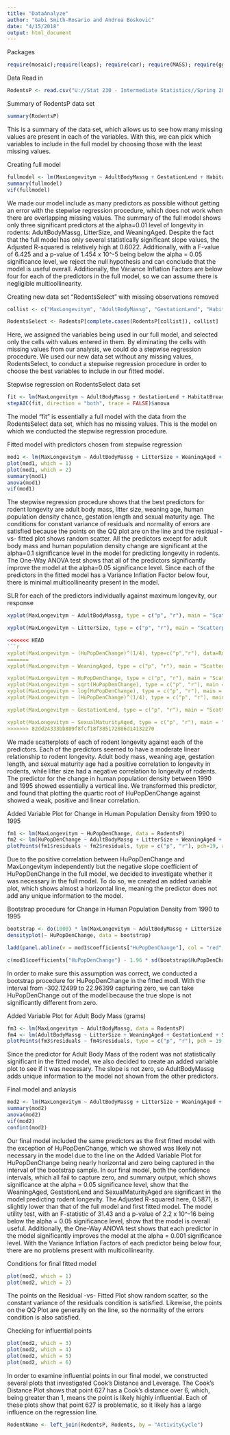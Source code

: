 ```yaml
---
title: "DataAnalyze"
author: "Gabi Smith-Rosario and Andrea Boskovic"
date: "4/15/2018"
output: html_document
---
```



Packages
```r
require(mosaic);require(leaps); require(car); require(MASS); require(ggplot2)
```


Data Read in
```r
RodentsP <- read.csv("U://Stat 230 - Intermediate Statistics//Spring 2018//Projects//Datasets//groupDdata.csv", row.names=FALSE)
```

Summary of RodentsP data set
```r
summary(RodentsP)
```
This is a summary of the data set, which allows us to see how many missing values are present in each of the variables. With this, we can pick which variables to include in the full model by choosing those with the least missing values.


Creating full model
```r
fullmodel <- lm(MaxLongevitym ~ AdultBodyMassg + GestationLend + HabitatBreadth + LitterSize + LittersPerYear + PopulationDensitynkm + SexualMaturityAged + WeaningAged + HuPopDenMeannkm + HuPopDenpnkm + HuPopDenChange + TempMeandegC, data = RodentsP)
summary(fullmodel)
vif(fullmodel)
```
We made our model include as many predictors as possible without getting an error with the stepwise regression procedure, which does not work when there are overlapping missing values. The summary of the full model shows only three significant predictors at the alpha=0.01 level of longevity in rodents: AdultBodyMassg, LitterSize, and WeaningAged. Despite the fact that the full model has only several statistically significant slope values, the Adjusted R-squared is relatively high at 0.6022. Additionally, with a F-value of 6.425 and a p-value of 1.454 x 10^-5 being below the alpha = 0.05 significance level, we reject the null hypothesis and can conclude that the model is useful overall. Additionally, the Variance Inflation Factors are below four for each of the predictors in the full model, so we can assume there is negligible multicollinearity.


Creating new data set "RodentsSelect" with missing observations removed
```r
collist <- c("MaxLongevitym", "AdultBodyMassg", "GestationLend", "HabitatBreadth", "LitterSize", "LittersPerYear", "PopulationDensitynkm", "SexualMaturityAged", "WeaningAged", "HuPopDenMeannkm", "HuPopDenpnkm", "HuPopDenChange", "TempMeandegC")

RodentsSelect <- RodentsP[complete.cases(RodentsP[collist]), collist]
```
Here, we assigned the variables being used in our full model, and selected only the cells with values entered in them. By eliminating the cells with missing values from our analysis, we could do a stepwise regression procedure. We used our new data set without any missing values, RodentsSelect, to conduct a stepwise regression procedure in order to choose the best variables to include in our fitted model.


Stepwise regression on RodentsSelect data set
```r
fit <- lm(MaxLongevitym ~ AdultBodyMassg + GestationLend + HabitatBreadth + LitterSize + LittersPerYear + PopulationDensitynkm + SexualMaturityAged + WeaningAged + HuPopDenMeannkm + HuPopDenpnkm + HuPopDenChange + TempMeandegC, data = RodentsSelect)
stepAIC(fit, direction = "both", trace = FALSE)$anova
```
The model "fit" is essentially a full model with the data from the RodentsSelect data set, which has no missing values. This is the model on which we conducted the stepwise regression procedure. 


Fitted model with predictors chosen from stepwise regression
```r
mod1 <- lm(MaxLongevitym ~ AdultBodyMassg + LitterSize + WeaningAged + HuPopDenChange + GestationLend + SexualMaturityAged, data = RodentsP)
plot(mod1, which = 1)
plot(mod1, which = 2)
summary(mod1)
anova(mod1)
vif(mod1) 
```
The stepwise regression procedure shows that the best predictors for rodent longevity are adult body mass, litter size, weaning age, human population density chance, gestation length and sexual maturity age. The conditions for constant variance of residuals and normality of errors are satisfied because the points on the QQ plot are on the line and the residual -vs- fitted plot shows random scatter. All the predictors except for adult body mass and human population density change are significant at the alpha=0.1 significance level in the model for predicting longevity in rodents. The One-Way ANOVA test shows that all of the predictors significantly improve the model at the alpha=0.05 significance level. Since each of the predictors in the fitted model has a Variance Inflation Factor below four, there is minimal multicollinearity present in the model.


SLR for each of the predictors individually against maximum longevity, our response
```r
xyplot(MaxLongevitym ~ AdultBodyMassg, type = c("p", "r"), main = "Scatterplot of Adult Body Mass (grams) and Rodent Longevity", data = RodentsP)

xyplot(MaxLongevitym ~ LitterSize, type = c("p", "r"), main = "Scatterplot of Litter Size and Rodent Longevity", data = RodentsP)

<<<<<<< HEAD
```r
xyplot(MaxLongevitym ~ (HuPopDenChange)^(1/4), type=c("p","r"), data=RodentsP)
=======
xyplot(MaxLongevitym ~ WeaningAged, type = c("p", "r"), main = "Scatterplot of Weaning Age (days) and Rodent Longevity", data = RodentsP)

xyplot(MaxLongevitym ~ HuPopDenChange, type = c("p", "r"), main = "Scatterplot of Human Population Density Change from 1990 to 1995 and Rodent Longevity", data = RodentsP)
xyplot(MaxLongevitym ~ sqrt(HuPopDenChange), type = c("p", "r"), main = "Scatterplot of Human Population Density Change from 1990 to 1995 and Rodent Longevity", data = RodentsP)
xyplot(MaxLongevitym ~ log(HuPopDenChange), type = c("p", "r"), main = "Scatterplot of Human Population Density Change from 1990 to 1995 and Rodent Longevity", data = RodentsP)
xyplot(MaxLongevitym ~ (HuPopDenChange)^(1/4), type = c("p", "r"), main = "Scatterplot of Human Population Density Change from 1990 to 1995 and Rodent Longevity", data = RodentsP)

xyplot(MaxLongevitym ~ GestationLend, type = c("p", "r"), main = "Scatterplot of Gestation Length (days) and Rodent Longevity", data= RodentsP)

xyplot(MaxLongevitym ~ SexualMaturityAged, type = c("p", "r"), main = "Scatterplot of Sexual Maturity Age (days) and Rodent Longevity", data = RodentsP)
>>>>>>> 82dd24333bb809f8fcf18f385172086d14132270
```
We made scatterplots of each of rodent longevity against each of the predictors. Each of the predictors seemed to have a moderate linear relationship to rodent longevity. Adult body mass, weaning age, gestation length, and sexual maturity age had a positive correlation to longevity in rodents, while litter size had a negative correlation to longevity of rodents. The predictor for the change in human population density between 1990 and 1995 showed essentially a vertical line. We transformed this predictor, and found that plotting the quartic root of HuPopDenChange against showed a weak, positive and linear correlation. 


Added Variable Plot for Change in Human Population Density from 1990 to 1995
```r
fm1 <- lm(MaxLongevitym ~ HuPopDenChange, data = RodentsP)
fm2 <- lm(HuPopDenChange ~ AdultBodyMassg + LitterSize + WeaningAged + GestationLend + SexualMaturityAged, data = RodentsP)
plotPoints(fm1$residuals ~ fm2$residuals, type = c("p", "r"), pch=19, alpha=0.3, cex=2, main = "Added Variable Plot for Change in Human Population Density from 1990 to 1995")
```
Due to the positive correlation between HuPopDenChange and MaxLongevitym independently but the negative slope coefficient of HuPopDenChange in the full model, we decided to investigate whether it was necessary in the full model. To do so, we created an added variable plot, which shows almost a horizontal line, meaning the predictor does not add any unique information to the model.


Bootstrap procedure for Change in Human Population Density from 1990 to 1995
```r
bootstrap <- do(1000) * lm(MaxLongevitym ~ AdultBodyMassg + LitterSize + WeaningAged + HuPopDenChange + GestationLend + SexualMaturityAged, data = RodentsP[resample(1:nrow(RodentsP)),])$coefficients
densityplot(~ HuPopDenChange, data = bootstrap)

ladd(panel.abline(v = mod1$coefficients["HuPopDenChange"], col = "red", lwd = 3))

c(mod1$coefficients["HuPopDenChange"] - 1.96 * sd(bootstrap$HuPopDenChange), mod1$coefficients["HuPopDenChange"] + 1.96 * sd(bootstrap$HuPopDenChange))
```
In order to make sure this assumption was correct, we conducted a bootstrap procedure for HuPopDenChange in the fitted modl. With the interval from -302.12499 to 22.96399 capturing zero, we can take HuPopDenChange out of the model because the true slope is not significantly different from zero.


Added Variable Plot for Adult Body Mass (grams)
```r
fm3 <- lm(MaxLongevitym ~ AdultBodyMassg, data = RodentsP)
fm4 <- lm(AdultBodyMassg ~ LitterSize + WeaningAged + GestationLend + SexualMaturityAged, data = RodentsP)
plotPoints(fm3$residuals ~ fm4$residuals, type = c("p", "r"), pch = 19, alpha = 0.3, cex = 2, main = "Added Variable Plot for Adult Body Mass (grams)")
```
Since the predictor for Adult Body Mass of the rodent was not statistically significant in the fitted model, we also decided to create an added variable plot to see if it was necessary. The slope is not zero, so AdultBodyMassg adds unique information to the model not shown from the other predictors.


Final model and anlaysis
```r
mod2 <- lm(MaxLongevitym ~ AdultBodyMassg + LitterSize + WeaningAged + GestationLend + SexualMaturityAged, data = RodentsP)
summary(mod2)
anova(mod2)
vif(mod2)
confint(mod2)
```
Our final model included the same predictors as the first fitted model with the exception of HuPopDenChange, which we showed was likely not necessary in the model due to the line on the Added Variable Plot for HuPopDenChange being nearly horizontal and zero being captured in the interval of the bootstrap sample. In our final model, both the confidence intervals, which all fail to capture zero, and summary output, which shows significance at the alpha = 0.05 significance level, show that the WeaningAged, GestationLend and SexualMaturityAged are significant in the model predicting rodent longevity. The Adjusted R-squared here, 0.5871, is slightly lower than that of the full model and first fitted model. The model utility test, with an F-statistic of 31.43 and a p-value of 2.2 x 10^-16 being below the alpha = 0.05 significance level, show that the model is overall useful. Additionally, the One-Way ANOVA test shows that each predictor in the model significantly improves the model at the alpha = 0.001 significance level. With the Variance Inflation Factors of each predictor being below four, there are no problems present with multicollinearity.


Conditions for final fitted model
```r
plot(mod2, which = 1)
plot(mod2, which = 2)
```
The points on the Residual -vs- Fitted Plot show random scatter, so the constant variance of the residuals condition is satisfied. Likewise, the points on the QQ Plot are generally on the line, so the normality of the errors condition is also satisfied.


Checking for influential points
```r
plot(mod2, which = 3)
plot(mod2, which = 4)
plot(mod2, which = 5)
plot(mod2, which = 6)
```
In order to examine influential points in our final model, we constructed several plots that investigated Cook's Distance and Leverage. The Cook's Distance Plot shows that point 627 has a Cook's distance over 6, which, being greater than 1, means the point is likely highly influential. Each of these plots show that point 627 is problematic, so it likely has a large influence on the regression line.


```r
RodentName <- left_join(RodentsP, Rodents, by = "ActivityCycle")
```
